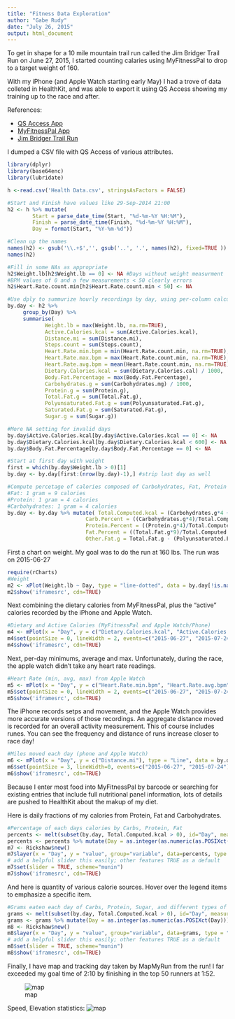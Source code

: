 ```yaml
---
title: "Fitness Data Exploration"
author: "Gabe Rudy"
date: "July 26, 2015"
output: html_document
---
```


To get in shape for a 10 mile mountain trail run called the Jim Bridger Trail Run on June 27, 2015, I started counting calaries using MyFitnessPal to drop to a target weight of 160.

With my iPhone (and Apple Watch starting early May) I had a trove of data colleted in HealthKit, and was able to export it using QS Access showing my training up to the race and after.

References:

 * [QS Access App](https://itunes.apple.com/gb/app/qs-access/id920297614?mt=8)
 * [MyFitnessPal App](https://www.myfitnesspal.com/)
 * [Jim Bridger Trail Run](http://www.bridgerskifoundation.org/jbtr)

I dumped a CSV file with QS Access of various attributes.

```r
library(dplyr)
library(base64enc)
library(lubridate)

h <-read.csv('Health Data.csv', stringsAsFactors = FALSE)

#Start and Finish have values like 29-Sep-2014 21:00
h2 <- h %>% mutate(
        Start = parse_date_time(Start, "%d-%m-%Y %H:%M"),
        Finish = parse_date_time(Finish, "%d-%m-%Y %H:%M"),
        Day = format(Start, "%Y-%m-%d"))

#Clean up the names
names(h2) <- gsub('\\.+$','', gsub('..', '.', names(h2), fixed=TRUE ))
names(h2)

#Fill in some NAs as appropriate
h2$Weight.lb[h2$Weight.lb == 0] <- NA #Days without weight measurment
#BPM values of 0 and a few measurements < 50 clearly errors
h2$Heart.Rate.count.min[h2$Heart.Rate.count.min < 50] <- NA

#Use dply to summurize hourly recordings by day, using per-column calculations and normalizing units
by.day <- h2 %>%
     group_by(Day) %>%
     summarise(
            Weight.lb = max(Weight.lb, na.rm=TRUE),
            Active.Calories.kcal = sum(Active.Calories.kcal),
            Distance.mi = sum(Distance.mi),
            Steps.count = sum(Steps.count),
            Heart.Rate.min.bpm = min(Heart.Rate.count.min, na.rm=TRUE),
            Heart.Rate.max.bpm = max(Heart.Rate.count.min, na.rm=TRUE),
            Heart.Rate.avg.bpm = mean(Heart.Rate.count.min, na.rm=TRUE),
            Dietary.Calories.kcal = sum(Dietary.Calories.cal) / 1000,
            Body.Fat.Percentage = max(Body.Fat.Percentage),
            Carbohydrates.g = sum(Carbohydrates.mg) / 1000,
            Protein.g = sum(Protein.g),
            Total.Fat.g = sum(Total.Fat.g),
            Polyunsaturated.Fat.g = sum(Polyunsaturated.Fat.g),
            Saturated.Fat.g = sum(Saturated.Fat.g),
            Sugar.g = sum(Sugar.g))

#More NA setting for invalid days
by.day$Active.Calories.kcal[by.day$Active.Calories.kcal == 0] <- NA
by.day$Dietary.Calories.kcal[by.day$Dietary.Calories.kcal < 600] <- NA
by.day$Body.Fat.Percentage[by.day$Body.Fat.Percentage == 0] <- NA

#Start at first day with weight
first = which(by.day$Weight.lb > 0)[1]
by.day <- by.day[first:(nrow(by.day)-1),] #strip last day as well

#Compute percetage of calories composed of Carbohydrates, Fat, Protein
#Fat: 1 gram = 9 calories 
#Protein: 1 gram = 4 calories 
#Carbohydrates: 1 gram = 4 calories
by.day <- by.day %>% mutate( Total.Computed.kcal = (Carbohydrates.g*4 + Protein.g*4 + Total.Fat.g*9),
                         Carb.Percent = ((Carbohydrates.g*4)/Total.Computed.kcal) * 100,
                         Protein.Percent = ((Protein.g*4)/Total.Computed.kcal) * 100,
                         Fat.Percent = ((Total.Fat.g*9)/Total.Computed.kcal) * 100,
                         Other.Fat.g = Total.Fat.g - (Polyunsaturated.Fat.g + Saturated.Fat.g) )

```

First a chart on weight. My goal was to do the run at 160 lbs. The run was on 2015-06-27

```r
require(rCharts)
#Weight
m2 <- xPlot(Weight.lb ~ Day, type = "line-dotted", data = by.day[!is.na(by.day$Weight.lb),], xScale="time")
m2$show('iframesrc', cdn=TRUE)
```

Next combining the dietary calories from MyFitnessPal, plus the "active" calories recorded by the iPhone and Apple Watch.

```r
#Dietary and Active Calories (MyFitnessPal and Apple Watch/Phone)
m4 <- mPlot(x = "Day", y = c("Dietary.Calories.kcal", "Active.Calories.kcal"), type = "Line", data = by.day[!is.na(by.day$Dietary.Calories.kcal),])
m4$set(pointSize = 0, lineWidth = 2, events=c("2015-06-27", "2015-07-24"), hideHover=FALSE, postUnits=" kcals")
m4$show('iframesrc', cdn=TRUE)
```

Next, per-day minimums, average and max. Unfortunately, during the race, the apple watch didn't take any heart rate readings.

```r
#Heart Rate (min, avg, max) from Apple Watch
m5 <- mPlot(x = "Day", y = c("Heart.Rate.min.bpm", "Heart.Rate.avg.bpm", "Heart.Rate.max.bpm"), type = "Line", data = by.day[!is.na(by.day$Heart.Rate.avg.bpm),])
m5$set(pointSize = 0, lineWidth = 2, events=c("2015-06-27", "2015-07-24"), hideHover=FALSE, postUnits=" bpm")
m5$show('iframesrc', cdn=TRUE)
```

The iPhone records setps and movement, and the Apple Watch provides more accurate versions of those recordings. An aggregate distance moved is recorded for an overall activity measurement. This of course includes runes. You can see the frequency and distance of runs increase closer to race day!

```r
#Miles moved each day (phone and Apple Watch)
m6 <- mPlot(x = "Day", y = c("Distance.mi"), type = "Line", data = by.day)
m6$set(pointSize = 3, lineWidth=0, events=c("2015-06-27", "2015-07-24"), hideHover=FALSE, postUnits=" mi")
m6$show('iframesrc', cdn=TRUE)
```


Because I enter most food into MyFitnessPal by barcode or searching for existing entries that include full nutritional panel information, lots of details are pushed to HealthKit about the makup of my diet.

Here is daily fractions of my calories from Protein, Fat and Carbohydrates. 

```r
#Percentage of each days calories by Carbs, Protein, Fat
percents <- melt(subset(by.day, Total.Computed.kcal > 0), id="Day", measure.vars=c("Protein.Percent", "Fat.Percent", "Carb.Percent"))
percents <- percents %>% mutate(Day = as.integer(as.numeric(as.POSIXct(Day))))
m7 <- Rickshaw$new()
m7$layer(x = "Day", y = "value", group="variable", data=percents, type = "area", width = 560)
# add a helpful slider this easily; other features TRUE as a default
m7$set(slider = TRUE, scheme="munin")
m7$show('iframesrc', cdn=TRUE)
```

And here is quantity of various calorie sources. Hover over the legend items to emphasize a specific item.

```r
#Grams eaten each day of Carbs, Protein, Sugar, and different types of Fat
grams <- melt(subset(by.day, Total.Computed.kcal > 0), id="Day", measure.vars=c("Saturated.Fat.g", "Polyunsaturated.Fat.g", "Other.Fat.g", "Sugar.g", "Protein.g", "Carbohydrates.g"))
grams <- grams %>% mutate(Day = as.integer(as.numeric(as.POSIXct(Day))))
m8 <- Rickshaw$new()
m8$layer(x = "Day", y = "value", group="variable", data=grams, type = "area", width = 560)
# add a helpful slider this easily; other features TRUE as a default
m8$set(slider = TRUE, scheme="munin")
m8$show('iframesrc', cdn=TRUE)
```


Finally, I have map and tracking day taken by MapMyRun from the run! I far exceeded my goal time of 2:10 by finishing in the top 50 runners at 1:52.

![map](jbtr_map.jpg)

Speed, Elevation statistics:
![map](jbtr_stats.jpg)
